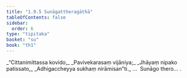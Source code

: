 ```yaml
---
title: "1.9.5 Sunāgattheragāthā"
tableOfContents: false
sidebar:
  order: 6
type: "tipitaka"
basket: "su"
book: "th1"
---
```



<DynamicBreadcrumb />

<Division number="85" book="th1">

<Paragraph number="191" type="verses" book="th1">
_“Cittanimittassa kovido,_  
_Pavivekarasaṃ vijāniya;_  
_Jhāyaṃ nipako patissato,_  
_Adhigaccheyya sukhaṃ nirāmisan”ti._  


</Paragraph>
</Division>

<Paragraph number="192" type="center" book="th1">
…  Sunāgo thero… .
</Paragraph>